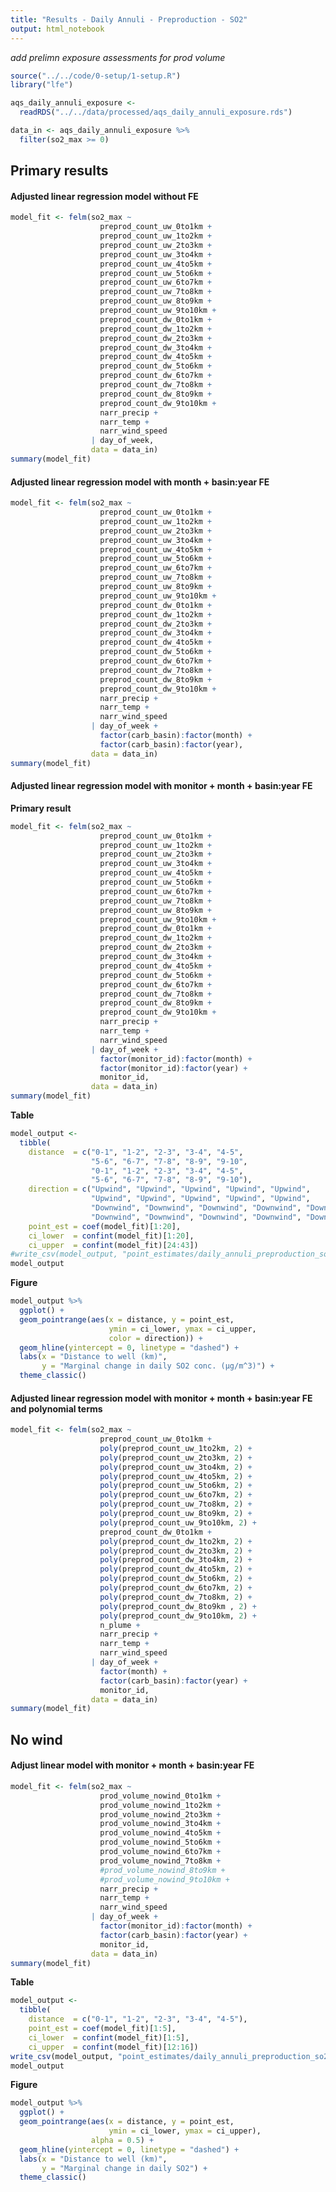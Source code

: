 ```yaml
---
title: "Results - Daily Annuli - Preproduction - SO2"
output: html_notebook
---
```


*add prelimn exposure assessments for prod volume*

```r
source("../../code/0-setup/1-setup.R")
library("lfe")
```

```r
aqs_daily_annuli_exposure <- 
  readRDS("../../data/processed/aqs_daily_annuli_exposure.rds")
```

```r
data_in <- aqs_daily_annuli_exposure %>%
  filter(so2_max >= 0)
```

## Primary results

#### Adjusted linear regression model without FE

```r
model_fit <- felm(so2_max ~ 
                    preprod_count_uw_0to1km +
                    preprod_count_uw_1to2km +
                    preprod_count_uw_2to3km +
                    preprod_count_uw_3to4km +
                    preprod_count_uw_4to5km +
                    preprod_count_uw_5to6km +
                    preprod_count_uw_6to7km +
                    preprod_count_uw_7to8km +
                    preprod_count_uw_8to9km +
                    preprod_count_uw_9to10km +
                    preprod_count_dw_0to1km +
                    preprod_count_dw_1to2km +
                    preprod_count_dw_2to3km +
                    preprod_count_dw_3to4km +
                    preprod_count_dw_4to5km +
                    preprod_count_dw_5to6km +
                    preprod_count_dw_6to7km +
                    preprod_count_dw_7to8km +
                    preprod_count_dw_8to9km +
                    preprod_count_dw_9to10km +
                    narr_precip + 
                    narr_temp +
                    narr_wind_speed 
                  | day_of_week,
                  data = data_in)
summary(model_fit)
```


#### Adjusted linear regression model with month + basin:year FE

```r
model_fit <- felm(so2_max ~ 
                    preprod_count_uw_0to1km +
                    preprod_count_uw_1to2km +
                    preprod_count_uw_2to3km +
                    preprod_count_uw_3to4km +
                    preprod_count_uw_4to5km +
                    preprod_count_uw_5to6km +
                    preprod_count_uw_6to7km +
                    preprod_count_uw_7to8km +
                    preprod_count_uw_8to9km +
                    preprod_count_uw_9to10km +
                    preprod_count_dw_0to1km +
                    preprod_count_dw_1to2km +
                    preprod_count_dw_2to3km +
                    preprod_count_dw_3to4km +
                    preprod_count_dw_4to5km +
                    preprod_count_dw_5to6km +
                    preprod_count_dw_6to7km +
                    preprod_count_dw_7to8km +
                    preprod_count_dw_8to9km +
                    preprod_count_dw_9to10km +
                    narr_precip + 
                    narr_temp +
                    narr_wind_speed
                  | day_of_week +
                    factor(carb_basin):factor(month) +
                    factor(carb_basin):factor(year),
                  data = data_in)
summary(model_fit)
```


#### Adjusted linear regression model with monitor + month + basin:year FE

**Primary result**

```r
model_fit <- felm(so2_max ~ 
                    preprod_count_uw_0to1km +
                    preprod_count_uw_1to2km +
                    preprod_count_uw_2to3km +
                    preprod_count_uw_3to4km +
                    preprod_count_uw_4to5km +
                    preprod_count_uw_5to6km +
                    preprod_count_uw_6to7km +
                    preprod_count_uw_7to8km +
                    preprod_count_uw_8to9km +
                    preprod_count_uw_9to10km +
                    preprod_count_dw_0to1km +
                    preprod_count_dw_1to2km +
                    preprod_count_dw_2to3km +
                    preprod_count_dw_3to4km +
                    preprod_count_dw_4to5km +
                    preprod_count_dw_5to6km +
                    preprod_count_dw_6to7km +
                    preprod_count_dw_7to8km +
                    preprod_count_dw_8to9km +
                    preprod_count_dw_9to10km +
                    narr_precip + 
                    narr_temp +
                    narr_wind_speed
                  | day_of_week + 
                    factor(monitor_id):factor(month) +
                    factor(monitor_id):factor(year) +
                    monitor_id,
                  data = data_in)
summary(model_fit)
```


**Table**

```r
model_output <-
  tibble(
    distance  = c("0-1", "1-2", "2-3", "3-4", "4-5",
                  "5-6", "6-7", "7-8", "8-9", "9-10",
                  "0-1", "1-2", "2-3", "3-4", "4-5",
                  "5-6", "6-7", "7-8", "8-9", "9-10"),
    direction = c("Upwind", "Upwind", "Upwind", "Upwind", "Upwind",
                  "Upwind", "Upwind", "Upwind", "Upwind", "Upwind",
                  "Downwind", "Downwind", "Downwind", "Downwind", "Downwind",
                  "Downwind", "Downwind", "Downwind", "Downwind", "Downwind"),
    point_est = coef(model_fit)[1:20],
    ci_lower  = confint(model_fit)[1:20],
    ci_upper  = confint(model_fit)[24:43])
#write_csv(model_output, "point_estimates/daily_annuli_preproduction_so2.csv")
model_output
```

**Figure**

```r
model_output %>%
  ggplot() + 
  geom_pointrange(aes(x = distance, y = point_est, 
                      ymin = ci_lower, ymax = ci_upper,
                      color = direction)) + 
  geom_hline(yintercept = 0, linetype = "dashed") +
  labs(x = "Distance to well (km)", 
       y = "Marginal change in daily SO2 conc. (µg/m^3)") +
  theme_classic()
```



#### Adjusted linear regression model with monitor + month + basin:year FE and polynomial terms

```r
model_fit <- felm(so2_max ~ 
                    preprod_count_uw_0to1km +
                    poly(preprod_count_uw_1to2km, 2) +
                    poly(preprod_count_uw_2to3km, 2) +
                    poly(preprod_count_uw_3to4km, 2) +
                    poly(preprod_count_uw_4to5km, 2) +
                    poly(preprod_count_uw_5to6km, 2) +
                    poly(preprod_count_uw_6to7km, 2) +
                    poly(preprod_count_uw_7to8km, 2) +
                    poly(preprod_count_uw_8to9km, 2) +
                    poly(preprod_count_uw_9to10km, 2) +
                    preprod_count_dw_0to1km +
                    poly(preprod_count_dw_1to2km, 2) +
                    poly(preprod_count_dw_2to3km, 2) +
                    poly(preprod_count_dw_3to4km, 2) +
                    poly(preprod_count_dw_4to5km, 2) +
                    poly(preprod_count_dw_5to6km, 2) +
                    poly(preprod_count_dw_6to7km, 2) +
                    poly(preprod_count_dw_7to8km, 2) +
                    poly(preprod_count_dw_8to9km , 2) +
                    poly(preprod_count_dw_9to10km, 2) +
                    n_plume +
                    narr_precip + 
                    narr_temp +
                    narr_wind_speed
                  | day_of_week + 
                    factor(month) +
                    factor(carb_basin):factor(year) +
                    monitor_id,
                  data = data_in)
summary(model_fit)
```


## No wind

#### Adjust linear model with monitor + month + basin:year FE

```r
model_fit <- felm(so2_max ~ 
                    prod_volume_nowind_0to1km +
                    prod_volume_nowind_1to2km +
                    prod_volume_nowind_2to3km +
                    prod_volume_nowind_3to4km +
                    prod_volume_nowind_4to5km +
                    prod_volume_nowind_5to6km +
                    prod_volume_nowind_6to7km +
                    prod_volume_nowind_7to8km +
                    #prod_volume_nowind_8to9km +
                    #prod_volume_nowind_9to10km +
                    narr_precip + 
                    narr_temp +
                    narr_wind_speed
                  | day_of_week + 
                    factor(monitor_id):factor(month) +
                    factor(carb_basin):factor(year) +
                    monitor_id,
                  data = data_in)
summary(model_fit)
```

**Table**

```r
model_output <-
  tibble(
    distance  = c("0-1", "1-2", "2-3", "3-4", "4-5"),
    point_est = coef(model_fit)[1:5],
    ci_lower  = confint(model_fit)[1:5],
    ci_upper  = confint(model_fit)[12:16])
write_csv(model_output, "point_estimates/daily_annuli_preproduction_so2_nowind.csv")
model_output
```

**Figure**

```r
model_output %>%
  ggplot() + 
  geom_pointrange(aes(x = distance, y = point_est, 
                      ymin = ci_lower, ymax = ci_upper),
                  alpha = 0.5) + 
  geom_hline(yintercept = 0, linetype = "dashed") +
  labs(x = "Distance to well (km)", 
       y = "Marginal change in daily SO2") +
  theme_classic()
```